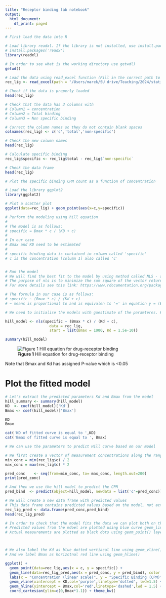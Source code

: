 ```yaml
---
title: "Receptor binding lab notebook"
output:
  html_document:
    df_print: paged
---
```


```r
# First load the data into R 

# Load library readxl. If the library is not installed, use install.packages('reaxl'). Installing the package only needs to be done only once. Then remove the install.packages() command from the notebook, otherwise you migth get errors
# install.packages('readx')
library(readxl)

# In order to see what is the working directory use getwd()
getwd()

# Load the data using read_excel function (Fill in the correct path to your file)
rec_lig <- read_excel(path = "/Users/marek/SU drive/Teaching/2024/statistical analysis in R/receptor_binding_lab/Receptor binding lab data- raw data.xlsx",skip=3)

# Check if the data is properly loaded 
head(rec_lig)

# Check that the data has 3 columns with 
# Column1 = concentration
# Column2 = Total binding
# Column3 = Non specific binding

# Correct the column names so they do not contain blank spaces
colnames(rec_lig) <- c('c','total','non-specific')

# Check the new column names
head(rec_lig)
```

```r
# Calculate specific binding
rec_lig$specific <- rec_lig$total - rec_lig$`non-specific`

# Check the data frame
head(rec_lig)
```

```r
# Plot the specific binding CPM count as a function of concentration

# Load the library ggplot2
library(ggplot2)

# Plot a scatter plot
ggplot(data=rec_lig) + geom_point(aes(x=c,y=specific))
```

```r
# Perform the modeling using hill equation 
# 
# The model is as follows:
# specific = Bmax * c / (KD + c)
# 
# In our case 
# Bmax and KD need to be estimated
#
# specific binding data is contained in column called 'specific'
# c is the concentration [column 1] also called 'c'


# Run the model
# We will find the best fit to the model by using method called NLS - sum of least squares
# The purpose of nls is to minimize the sum square of the vector returned by the function fn
# For more details see this link: https://www.rdocumentation.org/packages/minpack.lm/versions/1.2-4/topics/nls.lm 

# The formula in our case is as follows: 
# specific ~ (Bmax * c) / (Kd + c)
# ~ means is proportional to and is equivalen to '=' in equation y = (Bmax * c) / (Kd + c)

# We need to initialise the models with guestimate of the paramteres. From Plot (1) we can estimate the Bmax to be ~1000 and Kd perhaps somewhere around 1.5e-10

hill_model <- nls(specific ~ (Bmax * c) / (Kd + c), 
                    data = rec_lig, 
                    start = list(Bmax = 1000, Kd = 1.5e-10))

summary(hill_model)

```

![**Figure 1** Hill equation for drug-receptor binding](../../Figures/hill_equation2.webp)

Note that Bmax and Kd has assigned P-value which is \<0.05

# Plot the fitted model

```r

# Let's extract the predicted parameters Kd and Bmax from the model
hill_summary <- summary(hill_model)
KD  <- coef(hill_model)['Kd']
Bmax <- coef(hill_model)['Bmax']

KD
Bmax

cat('KD of fitted curve is equal to ',KD)
cat('Bmax of fitted curve is equal to ', Bmax)
```

```r
# We can use the parameters to predict Hill curve based on our model

# We first create a vector of measurement concentrations along the range of the actual measurements
min_conc = min(rec_lig$c) / 2
max_conc = max(rec_lig$c) * 2

pred_conc    <- seq(from=min_conc, to= max_conc, length.out=200)
print(pred_conc)

# And then we use the hill model to predict the CPM
pred_bind  <- predict(object=hill_model, newdata = list('c'=pred_conc))

# We will create a new data frame with predicted values
# This data frame contains predicted values based on the model, not actual measurements
rec_lig_pred <- data.frame(pred_conc,pred_bind)
head(rec_lig_pred)
```

```r
# In order to check that the model fits the data we can plot both on the same graph
# Predicted values from the mdoel are plotted using blue curve geom_line() layer
# Actual measurements are plotted as black dots using geom_point() layer



# We also label the Kd as blue dotted vertiacal line using geom_vline()
# And we label Bmax as horizotnal red line using geom_hline()

ggplot() +
  geom_point(data=rec_lig,aes(x = c, y = specific)) +
  geom_line(data=rec_lig_pred,aes(x = pred_conc, y = pred_bind), color = 'blue') +
  labs(x = "Concentration (linear scale)", y = "Specific Binding (CPM)", title = "Hill Fit for Receptor Binding") + 
  geom_vline(xintercept = KD,col='purple',linetype='dotted', lwd=1.5) +
  geom_hline(yintercept = Bmax,col='red',linetype='dashed',lwd = 1.5) + 
  coord_cartesian(ylim=c(0,Bmax*1.1)) + theme_bw() 



```
